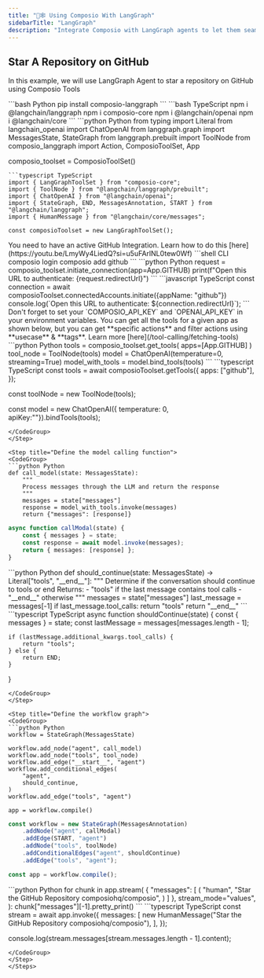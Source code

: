 ```yaml
---
title: "🦜🕸️ Using Composio With LangGraph"
sidebarTitle: "LangGraph"
description: "Integrate Composio with LangGraph agents to let them seamlessly interact with external apps"
---
```


## Star A Repository on GitHub
In this example, we will use LangGraph Agent to star a repository on GitHub using Composio Tools

<Steps>
<Step title="Install Packages">
<CodeGroup>
```bash Python
pip install composio-langgraph
```
```bash TypeScript
npm i @langchain/langgraph
npm i composio-core 
npm i @langchain/openai
npm i @langchain/core
```
</CodeGroup>
</Step>

<Step title="Import Libraries & Initialize ComposioToolSet">
<CodeGroup>
```python Python
from typing import Literal
from langchain_openai import ChatOpenAI
from langgraph.graph import MessagesState, StateGraph
from langgraph.prebuilt import ToolNode
from composio_langgraph import Action, ComposioToolSet, App

composio_toolset = ComposioToolSet()
```
```typescript TypeScript
import { LangGraphToolSet } from "composio-core";
import { ToolNode } from "@langchain/langgraph/prebuilt";
import { ChatOpenAI } from "@langchain/openai";
import { StateGraph, END, MessagesAnnotation, START } from "@langchain/langgraph";
import { HumanMessage } from "@langchain/core/messages";

const composioToolset = new LangGraphToolSet();
```
</CodeGroup>
</Step>

<Step title="Connect Your GitHub Account">
    <Info>You need to have an active GitHub Integration. Learn how to do this [here](https://youtu.be/LmyWy4LiedQ?si=u5uFArlNL0tew0Wf)</Info>
    <CodeGroup>
        ```shell CLI
        composio login
        composio add github
        ```
        ```python Python
        request = composio_toolset.initiate_connection(app=App.GITHUB)
        print(f"Open this URL to authenticate: {request.redirectUrl}")
        ```
        ```javascript TypeScript
        const connection = await composioToolset.connectedAccounts.initiate({appName: "github"})
        console.log(`Open this URL to authenticate: ${connection.redirectUrl}`);
        ```
    </CodeGroup>
    <Tip>
        Don't forget to set your `COMPOSIO_API_KEY` and `OPENAI_API_KEY` in your environment variables.
    </Tip>
</Step>

<Step title="Get And Bind Tools">
You can get all the tools for a given app as shown below, but you can get **specific actions** and filter actions using **usecase** & **tags**. Learn more [here](/tool-calling/fetching-tools)
<CodeGroup>
```python Python
tools = composio_toolset.get_tools(
    apps=[App.GITHUB]
)
tool_node = ToolNode(tools)
model = ChatOpenAI(temperature=0, streaming=True)
model_with_tools = model.bind_tools(tools)
```
```typescript TypeScript
const tools = await composioToolset.getTools({
    apps: ["github"],
});

const toolNode = new ToolNode(tools);

const model = new ChatOpenAI({ temperature: 0, apiKey:""}).bindTools(tools);
```
</CodeGroup>
</Step>

<Step title="Define the model calling function">
<CodeGroup>
```python Python
def call_model(state: MessagesState):
    """
    Process messages through the LLM and return the response
    """
    messages = state["messages"]
    response = model_with_tools.invoke(messages)
    return {"messages": [response]}
```
```typescript TypeScript
async function callModal(state) {
    const { messages } = state;
    const response = await model.invoke(messages);
    return { messages: [response] };
}
```
</CodeGroup>
</Step>

<Step title="Define the decision function for workflow routing">
<CodeGroup>
```python Python
def should_continue(state: MessagesState) -> Literal["tools", "__end__"]:
    """
    Determine if the conversation should continue to tools or end
    Returns:
        - "tools" if the last message contains tool calls
        - "__end__" otherwise
    """
    messages = state["messages"]
    last_message = messages[-1]
    if last_message.tool_calls:
        return "tools"
    return "__end__"
```
```typescript TypeScript
async function shouldContinue(state) {
    const { messages } = state;
    const lastMessage = messages[messages.length - 1];

    if (lastMessage.additional_kwargs.tool_calls) {
        return "tools";
    } else {
        return END;
    }
}
```
</CodeGroup>
</Step>

<Step title="Define the workflow graph">
<CodeGroup>
```python Python
workflow = StateGraph(MessagesState)

workflow.add_node("agent", call_model)
workflow.add_node("tools", tool_node)
workflow.add_edge("__start__", "agent")
workflow.add_conditional_edges(
    "agent",
    should_continue,
)
workflow.add_edge("tools", "agent")

app = workflow.compile()
```
```typescript TypeScript
const workflow = new StateGraph(MessagesAnnotation)
    .addNode("agent", callModal)
    .addEdge(START, "agent")
    .addNode("tools", toolNode)
    .addConditionalEdges("agent", shouldContinue)
    .addEdge("tools", "agent");

const app = workflow.compile();
```
</CodeGroup>
</Step>

<Step title="Execute the workflow">
<CodeGroup>
```python Python
for chunk in app.stream(
    {
        "messages": [
            (
                "human",
                "Star the GitHub Repository composiohq/composio",
            )
        ]
    },
    stream_mode="values",
):
    chunk["messages"][-1].pretty_print()
```
```typescript TypeScript
const stream = await app.invoke({
    messages: [
        new HumanMessage("Star the GitHub Repository composiohq/composio"),
    ],
});

console.log(stream.messages[stream.messages.length - 1].content);
```
</CodeGroup>
</Step>
</Steps>
